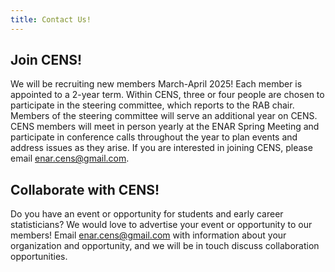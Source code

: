 ```yaml
---
title: Contact Us!
---
```


## Join CENS!
We will be recruiting new members March-April 2025! Each member is appointed to a 2-year term. Within CENS, three or four people are chosen to participate in the steering committee, which reports to the RAB chair. Members of the steering committee will serve an additional year on CENS. CENS members will meet in person yearly at the ENAR Spring Meeting and participate in conference calls throughout the year to plan events and address issues as they arise. If you are interested in joining CENS, please email [enar.cens@gmail.com](enar.cens@gmail.com).

## Collaborate with CENS!
Do you have an event or opportunity for students and early career statisticians? We would love to advertise your event or opportunity to our members! Email [enar.cens@gmail.com](enar.cens@gmail.com) with information about your organization and opportunity, and we will be in touch discuss collaboration opportunities.  
